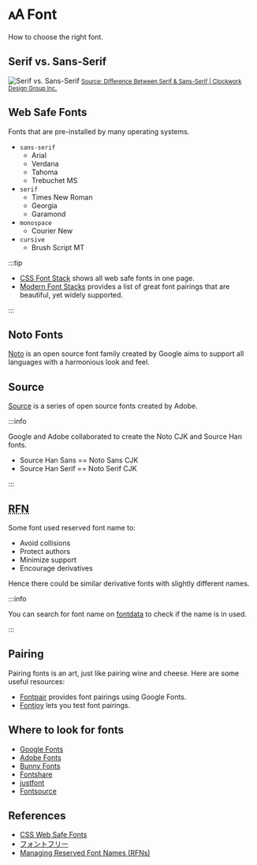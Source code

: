 
# 🗚 Font

How to choose the right font.

## Serif vs. Sans-Serif

<Image filename="serif-vs-sans-serif.jpg" alt="Serif vs. Sans-Serif">
  <small>
    <a
      href="https://www.cdgi.com/2016/09/serif-vs-sans-serif-fonts/"
      target="_blank"
      rel="noopener noreferrer"
    >
      Source: Difference Between Serif & Sans-Serif | Clockwork Design Group
      Inc.
    </a>
  </small>
</Image>

## Web Safe Fonts

Fonts that are pre-installed by many operating systems.

- `sans-serif`
  - Arial
  - Verdana
  - Tahoma
  - Trebuchet MS
- `serif`
  - Times New Roman
  - Georgia
  - Garamond
- `monospace`
  - Courier New
- `cursive`
  - Brush Script MT

:::tip

- [CSS Font Stack](https://www.cssfontstack.com/) shows all web safe fonts in one page.
- [Modern Font Stacks](https://modernfontstacks.com/) provides a list of great font pairings that are beautiful, yet widely supported.

:::

## Noto Fonts

[Noto](https://fonts.google.com/noto) is an open source font family created by Google aims to support all languages with a harmonious look and feel.

## Source

[Source](https://www.adobe.com/type) is a series of open source fonts created by Adobe.

:::info

Google and Adobe collaborated to create the Noto CJK and Source Han fonts.

- Source Han Sans == Noto Sans CJK
- Source Han Serif == Noto Serif CJK

:::

## <abbr title="Reserved Font Name">RFN</abbr>

Some font used reserved font name to:

- Avoid collisions
- Protect authors
- Minimize support
- Encourage derivatives

Hence there could be similar derivative fonts with slightly different names.

:::info

You can search for font name on [fontdata](https://namecheck.fontdata.com/) to check if the name is in used.

:::

## Pairing

Pairing fonts is an art, just like pairing wine and cheese. Here are some useful resources:

- [Fontpair](https://fontpair.co/) provides font pairings using Google Fonts.
- [Fontjoy](https://fontjoy.com/) lets you test font pairings.

## Where to look for fonts

- [Google Fonts](https://fonts.google.com/)
- [Adobe Fonts](https://fonts.adobe.com/)
- [Bunny Fonts](https://fonts.bunny.net/)
- [Fontshare](https://www.fontshare.com/)
- [justfont](https://justfont.com/)
- [Fontsource](https://fontsource.org/)

## References

- [CSS Web Safe Fonts](https://www.w3schools.com/cssref/css_websafe_fonts.php)
- [フォントフリー](https://fontfree.me/)
- [Managing Reserved Font Names (RFNs)](https://openfontlicense.org/ofl-reserved-font-names/)
